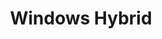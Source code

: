 ---
title: Windows Hybrid
id: windows-hybrid
description: ''
slug: /windows-hybrid
keywords: 
 - faq
 - help
pagination_next: null
pagination_prev: null
last_update: 
   date: 02/08/2022
   author: Patricia McPhee
draft: true
displayed_sidebar: secureWorkforceSidebar
---